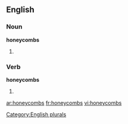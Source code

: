 
==English==

===Noun===
'''honeycombs'''

# {{plural of |[[honeycomb]]}}

===Verb===
'''honeycombs'''

# {{third-person singular of|[[honeycomb]]}}

[[Category:English plurals]]

[[ar:honeycombs]]
[[fr:honeycombs]]
[[vi:honeycombs]]